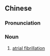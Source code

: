 {{also|房颤}}
==Chinese==
{{zh-forms|s=房颤|→ {{zh-l|心房}}}}
{{wikipedia|lang=zh}}

===Pronunciation===
{{zh-pron
|m=fángchàn
|c=fong4 zin3
|cat=n
}}

===Noun===
{{zh-noun}}

# {{lb|zh|medicine}} [[atrial fibrillation]]